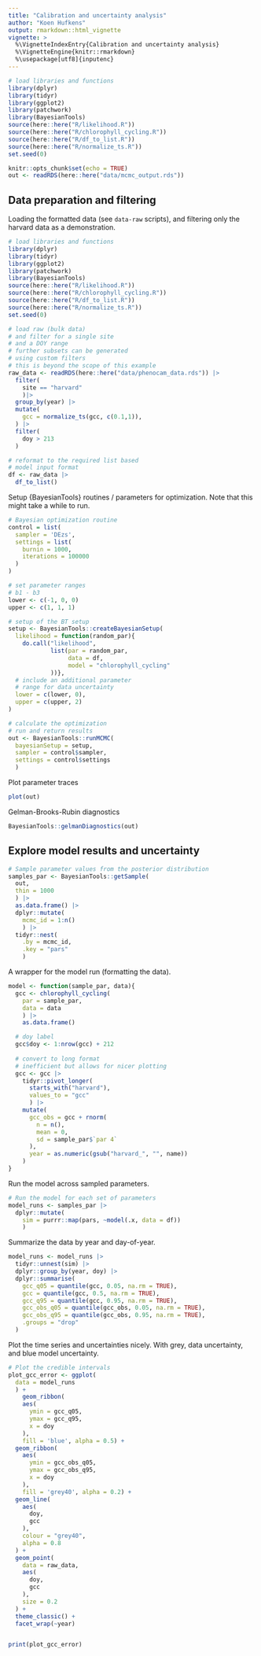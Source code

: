 ```yaml
---
title: "Calibration and uncertainty analysis"
author: "Koen Hufkens"
output: rmarkdown::html_vignette
vignette: >
  %\VignetteIndexEntry{Calibration and uncertainty analysis}
  %\VignetteEngine{knitr::rmarkdown}
  %\usepackage[utf8]{inputenc}
---
```


```r
# load libraries and functions
library(dplyr)
library(tidyr)
library(ggplot2)
library(patchwork)
library(BayesianTools)
source(here::here("R/likelihood.R"))
source(here::here("R/chlorophyll_cycling.R"))
source(here::here("R/df_to_list.R"))
source(here::here("R/normalize_ts.R"))
set.seed(0)

knitr::opts_chunk$set(echo = TRUE)
out <- readRDS(here::here("data/mcmc_output.rds"))
```

## Data preparation and filtering

Loading the formatted data (see `data-raw` scripts), and filtering only the harvard data as a demonstration.

```r
# load libraries and functions
library(dplyr)
library(tidyr)
library(ggplot2)
library(patchwork)
library(BayesianTools)
source(here::here("R/likelihood.R"))
source(here::here("R/chlorophyll_cycling.R"))
source(here::here("R/df_to_list.R"))
source(here::here("R/normalize_ts.R"))
set.seed(0)

# load raw (bulk data)
# and filter for a single site
# and a DOY range
# further subsets can be generated
# using custom filters
# this is beyond the scope of this example
raw_data <- readRDS(here::here("data/phenocam_data.rds")) |>
  filter(
    site == "harvard"
    )|>
  group_by(year) |>
  mutate(
    gcc = normalize_ts(gcc, c(0.1,1)),
  ) |>
  filter(
    doy > 213
  )

# reformat to the required list based
# model input format
df <- raw_data |>
  df_to_list()
```

Setup {BayesianTools} routines / parameters for optimization. Note that this might take a while to run.

```r
# Bayesian optimization routine
control = list(
  sampler = 'DEzs',
  settings = list(
    burnin = 1000,
    iterations = 100000
  )
)

# set parameter ranges
# b1 - b3
lower <- c(-1, 0, 0)
upper <- c(1, 1, 1)

# setup of the BT setup
setup <- BayesianTools::createBayesianSetup(
  likelihood = function(random_par){
    do.call("likelihood",
            list(par = random_par,
                 data = df,
                 model = "chlorophyll_cycling"
            ))},
  # include an additional parameter
  # range for data uncertainty
  lower = c(lower, 0),
  upper = c(upper, 2)
)

# calculate the optimization
# run and return results
out <- BayesianTools::runMCMC(
  bayesianSetup = setup,
  sampler = control$sampler,
  settings = control$settings
  )
```

Plot parameter traces

```r
plot(out)
```

Gelman-Brooks-Rubin diagnostics

```r
BayesianTools::gelmanDiagnostics(out)
```

## Explore model results and uncertainty

```r
# Sample parameter values from the posterior distribution
samples_par <- BayesianTools::getSample(
  out, 
  thin = 1000
  ) |>  
  as.data.frame() |>
  dplyr::mutate(
    mcmc_id = 1:n()
    ) |>
  tidyr::nest(
    .by = mcmc_id,
    .key = "pars"
    )
```

A wrapper for the model run (formatting the data).

```r
model <- function(sample_par, data){
  gcc <- chlorophyll_cycling(
    par = sample_par,
    data = data
    ) |>
    as.data.frame()

  # doy label
  gcc$doy <- 1:nrow(gcc) + 212
  
  # convert to long format
  # inefficient but allows for nicer plotting
  gcc <- gcc |>
    tidyr::pivot_longer(
      starts_with("harvard"),
      values_to = "gcc"
      ) |>
    mutate(
      gcc_obs = gcc + rnorm(
        n = n(),
        mean = 0,
        sd = sample_par$`par 4`
      ),
      year = as.numeric(gsub("harvard_", "", name))
    )
}
```

Run the model across sampled parameters.

```r
# Run the model for each set of parameters
model_runs <- samples_par |>
  dplyr::mutate(
    sim = purrr::map(pars, ~model(.x, data = df))
    )
```

Summarize the data by year and day-of-year.

```r
model_runs <- model_runs |>
  tidyr::unnest(sim) |>
  dplyr::group_by(year, doy) |>
  dplyr::summarise(
    gcc_q05 = quantile(gcc, 0.05, na.rm = TRUE),
    gcc = quantile(gcc, 0.5, na.rm = TRUE),
    gcc_q95 = quantile(gcc, 0.95, na.rm = TRUE),
    gcc_obs_q05 = quantile(gcc_obs, 0.05, na.rm = TRUE),
    gcc_obs_q95 = quantile(gcc_obs, 0.95, na.rm = TRUE),
    .groups = "drop"
  )
```

Plot the time series and uncertainties nicely. With grey, data uncertainty, and blue model uncertainty.

```r
# Plot the credible intervals
plot_gcc_error <- ggplot(
  data = model_runs
  ) +
    geom_ribbon(
    aes(
      ymin = gcc_q05, 
      ymax = gcc_q95,
      x = doy
    ),
    fill = 'blue', alpha = 0.5) +
  geom_ribbon(
    aes(
      ymin = gcc_obs_q05, 
      ymax = gcc_obs_q95,
      x = doy
    ),
    fill = 'grey40', alpha = 0.2) +
  geom_line(
    aes(
      doy,
      gcc
    ),
    colour = "grey40",
    alpha = 0.8
  ) +
  geom_point(
    data = raw_data,
    aes(
      doy,
      gcc
    ),
    size = 0.2
  ) +
  theme_classic() +
  facet_wrap(~year)


print(plot_gcc_error)
```
